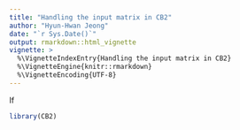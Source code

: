 ```yaml
---
title: "Handling the input matrix in CB2"
author: "Hyun-Hwan Jeong"
date: "`r Sys.Date()`"
output: rmarkdown::html_vignette
vignette: >
  %\VignetteIndexEntry{Handling the input matrix in CB2}
  %\VignetteEngine{knitr::rmarkdown}
  %\VignetteEncoding{UTF-8}
---
```


If 
  
```r
library(CB2)
```

